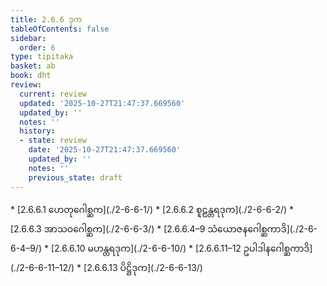 ```yaml
---
title: 2.6.6 ဒုက
tableOfContents: false
sidebar:
  order: 6
type: tipitaka
basket: ab
book: dht
review:
  current: review
  updated: '2025-10-27T21:47:37.669560'
  updated_by: ''
  notes: ''
  history:
  - state: review
    date: '2025-10-27T21:47:37.669560'
    updated_by: ''
    notes: ''
    previous_state: draft
---
```



<ReviewStatus review={frontmatter.review} showDetails={true} />

<HypothesisAnnotation frontmatter={frontmatter} />

<DynamicBreadcrumb />



<TableOfContents book="dht" section="2.6.6">
* [2.6.6.1 ဟေတုဂေါစ္ဆက](./2-6-6-1/)
* [2.6.6.2 စူဠန္တရဒုက](./2-6-6-2/)
* [2.6.6.3 အာသဝဂေါစ္ဆက](./2-6-6-3/)
* [2.6.6.4–9 သံယောဇနဂေါစ္ဆကာဒိ](./2-6-6-4–9/)
* [2.6.6.10 မဟန္တရဒုက](./2-6-6-10/)
* [2.6.6.11–12 ဥပါဒါနဂေါစ္ဆကာဒိ](./2-6-6-11–12/)
* [2.6.6.13 ပိဋ္ဌိဒုက](./2-6-6-13/)
</TableOfContents>
